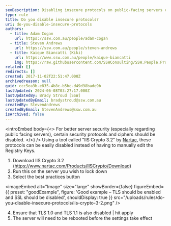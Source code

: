 ```yaml
---
seoDescription: Disabling insecure protocols on public-facing servers enhances security and protects against potential attacks.
type: rule
title: Do you disable insecure protocols?
uri: do-you-disable-insecure-protocols
authors:
  - title: Adam Cogan
    url: https://ssw.com.au/people/adam-cogan
  - title: Steven Andrews
    url: https://ssw.com.au/people/steven-andrews
  - title: Kaique Biancatti (Kiki)
    url: https://www.ssw.com.au/people/kaique-biancatti
    img: https://raw.githubusercontent.com/SSWConsulting/SSW.People.Profiles/main/Kaique-Biancatti/Images/Kaique-Biancatti-Profile.jpg
related: []
redirects: []
created: 2017-11-02T22:51:47.000Z
archivedreason: null
guid: ccc5ea3b-e835-4b8c-b5bc-d49d98bade9b
lastUpdated: 2024-06-08T03:27:17.000Z
lastUpdatedBy: Brady Stroud [SSW]
lastUpdatedByEmail: bradystroud@ssw.com.au
createdBy: StevenAndrews
createdByEmail: StevenAndrews@ssw.com.au
isArchived: false
---
```


<introEmbed
  body={<>
For better server security (especially regarding public facing servers), certain security protocols and ciphers should be disabled.
  </>}
/>
Using a tool called "IIS Crypto 3.2" by [Nartac](https://www.nartac.com/Products/IISCrypto), these protocols can be easily disabled instead of having to manually edit the Registry Keys.

1. Download IIS Crypto 3.2 (<https://www.nartac.com/Products/IISCrypto/Download>)
2. Run this on the server you wish to lock down
3. Select the best practices button

<imageEmbed
  alt="Image"
  size="large"
  showBorder={false}
  figureEmbed={{
    preset: "goodExample",
    figure: 'Good example – TLS should be enabled and SSL should be disabled',
    shouldDisplay: true
  }}
  src="/uploads/rules/do-you-disable-insecure-protocols/iis-crypto-3-2.png"
/>

4. Ensure that TLS 1.0 and TLS 1.1 is also disabled | hit apply
5. The server will need to be rebooted before the settings take effect
